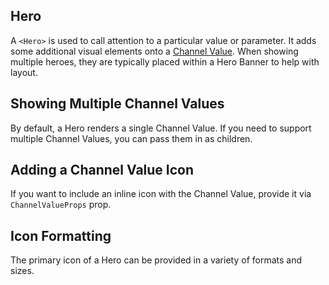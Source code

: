 
## Hero

A `<Hero>` is used to call attention to a particular value or parameter. It adds some additional visual elements onto a [Channel Value](/components/channel-value/api-docs). When showing multiple heroes, they are typically placed within a Hero Banner to help with layout.

<HeroBanner />

## Showing Multiple Channel Values

By default, a Hero renders a single Channel Value. If you need to support multiple Channel Values, you can pass them in as children.

<HeroWithChannelValue />

## Adding a Channel Value Icon

If you want to include an inline icon with the Channel Value, provide it via `ChannelValueProps` prop.

<HeroWithSecondaryIcon />

## Icon Formatting

The primary icon of a Hero can be provided in a variety of formats and sizes.

<HeroBannerWithIconSize />
